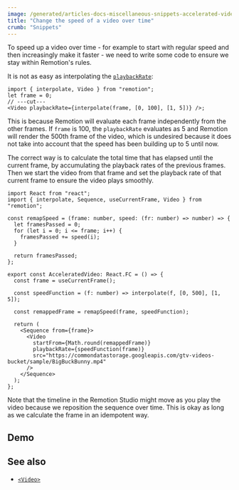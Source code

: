 ```yaml
---
image: /generated/articles-docs-miscellaneous-snippets-accelerated-video.png
title: "Change the speed of a video over time"
crumb: "Snippets"
---
```



To speed up a video over time - for example to start with regular speed and then increasingly make it faster - we need to write some code to ensure we stay within Remotion's rules.

It is not as easy as interpolating the [`playbackRate`](/docs/video#playbackrate):

```tsx twoslash title="❌ Does not work"
import { interpolate, Video } from "remotion";
let frame = 0;
// ---cut---
<Video playbackRate={interpolate(frame, [0, 100], [1, 5])} />;
```

This is because Remotion will evaluate each frame independently from the other frames. If `frame` is 100, the `playbackRate` evaluates as 5 and Remotion will render the 500th frame of the video, which is undesired because it does not take into account that the speed has been building up to 5 until now.

The correct way is to calculate the total time that has elapsed until the current frame, by accumulating the playback rates of the previous frames. Then we start the video from that frame and set the playback rate of that current frame to ensure the video plays smoothly.

```tsx twoslash title="✅ AcceleratedVideo.tsx"
import React from "react";
import { interpolate, Sequence, useCurrentFrame, Video } from "remotion";

const remapSpeed = (frame: number, speed: (fr: number) => number) => {
  let framesPassed = 0;
  for (let i = 0; i <= frame; i++) {
    framesPassed += speed(i);
  }

  return framesPassed;
};

export const AcceleratedVideo: React.FC = () => {
  const frame = useCurrentFrame();

  const speedFunction = (f: number) => interpolate(f, [0, 500], [1, 5]);

  const remappedFrame = remapSpeed(frame, speedFunction);

  return (
    <Sequence from={frame}>
      <Video
        startFrom={Math.round(remappedFrame)}
        playbackRate={speedFunction(frame)}
        src="https://commondatastorage.googleapis.com/gtv-videos-bucket/sample/BigBuckBunny.mp4"
      />
    </Sequence>
  );
};
```

Note that the timeline in the Remotion Studio might move as you play the video because we reposition the sequence over time. This is okay as long as we calculate the frame in an idempotent way.

## Demo

<AcceleratedVideoExample />

## See also

- [`<Video>`](/docs/video)
